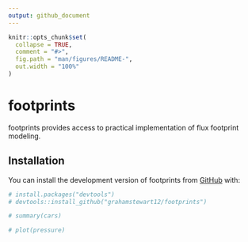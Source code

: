 ```yaml
---
output: github_document
---
```


<!-- README.md is generated from README.Rmd. Please edit that file -->

```r
knitr::opts_chunk$set(
  collapse = TRUE,
  comment = "#>",
  fig.path = "man/figures/README-",
  out.width = "100%"
)
```

# footprints

<!-- badges: start -->
<!-- badges: end -->

footprints provides access to practical implementation of flux footprint modeling. 

## Installation

You can install the development version of footprints from [GitHub](https://github.com/) with:

``` r
# install.packages("devtools")
# devtools::install_github("grahamstewart12/footprints")
```

```r
# summary(cars)
```

```r
# plot(pressure)
```
